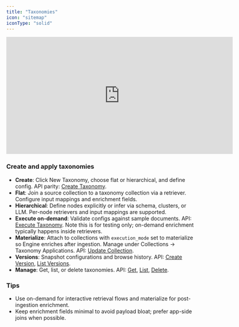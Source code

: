 ```yaml
---
title: "Taxonomies"
icon: "sitemap"
iconType: "solid"
---
```


<iframe
  width="600"
  height="310"
  src="https://d8ts56gtwtyh1.cloudfront.net/docs/warehouse/taxonomies.mp4"
  title="Taxonomies"
  frameborder="0"
  allow="accelerometer; autoplay; muted"
  allowfullscreen
  autoplay
  muted
></iframe> 

### Create and apply taxonomies

- **Create**: Click New Taxonomy, choose flat or hierarchical, and define config. API parity: [Create Taxonomy](/api-reference/taxonomies/create-taxonomy).
- **Flat**: Join a source collection to a taxonomy collection via a retriever. Configure input mappings and enrichment fields.
- **Hierarchical**: Define nodes explicitly or infer via schema, clusters, or LLM. Per-node retrievers and input mappings are supported.
- **Execute on-demand**: Validate configs against sample documents. API: [Execute Taxonomy](/api-reference/taxonomies/execute-taxonomy). Note this is for testing only; on-demand enrichment typically happens inside retrievers.
- **Materialize**: Attach to collections with `execution_mode` set to materialize so Engine enriches after ingestion. Manage under Collections → Taxonomy Applications. API: [Update Collection](/api-reference/collections/update-collection).
- **Versions**: Snapshot configurations and browse history. API: [Create Version](/api-reference/taxonomies/create-taxonomy-version), [List Versions](/api-reference/taxonomies/list-taxonomy-versions).
- **Manage**: Get, list, or delete taxonomies. API: [Get](/api-reference/taxonomies/get-taxonomy), [List](/api-reference/taxonomies/list-taxonomies), [Delete](/api-reference/taxonomies/delete-taxonomy).

### Tips

- Use on-demand for interactive retrieval flows and materialize for post-ingestion enrichment.
- Keep enrichment fields minimal to avoid payload bloat; prefer app-side joins when possible.